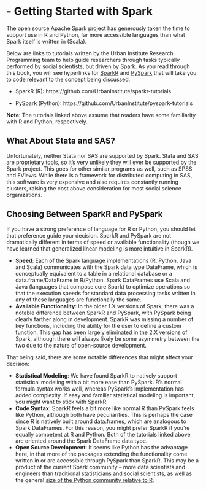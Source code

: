 # - Getting Started with Spark

The open source Apache Spark project has generously taken the time to support use in R and Python, far more accessible languages than what Spark itself is written in (Scala).

Below are links to tutorials written by the Urban Institute Research Programming team to help guide researchers through tasks typically performed by social scientists, but driven by Spark. As you read through this book, you will see hyperlinks for [SparkR](https://github.com/UrbanInstitute/sparkr-tutorials) and [PySpark](https://github.com/UrbanInstitute/pyspark-tutorials) that will take you to code relevant to the concept being discussed.

*  SparkR (R):   https://github.com/UrbanInstitute/sparkr-tutorials

*  PySpark (Python):   https://github.com/UrbanInstitute/pyspark-tutorials

**Note**: The tutorials linked above assume that readers have some familiarity with R and Python, respectively.

## What About Stata and SAS?

Unfortunately, neither Stata nor SAS are supported by Spark. Stata and SAS are proprietary tools, so it's very unlikely they will ever be supported by the Spark project. This goes for other similar programs as well, such as SPSS and EViews.  While there is a framework for distributed computing in SAS, this software is very expensive and also requires constantly running clusters, raising the cost above consideration for most social science organizations.

## Choosing Between SparkR and PySpark

If you have a strong preference of language for R or Python, you should let that preference guide your decision. SparkR and PySpark are not dramatically different in terms of speed or available functionality (though we have learned that generalized linear modeling is more intuitive in SparkR).

* __Speed__: Each of the Spark language implementations (R, Python, Java and Scala) communicates with the Spark data type DataFrame, which is conceptually equivalent to a table in a relational database or a data.frame/DataFrame in R/Python. Spark DataFrames use Scala and Java (languages that compose core Spark) to optimize operations so that the execution speeds for standard data processing tasks written in any of these languages are functionally the same.
* __Available Functionality__: In the older 1.X versions of Spark, there was a notable difference between SparkR and PySpark, with PySpark being clearly farther along in development. SparkR was missing a number of key functions, including the ability for the user to define a custom function.  This gap has been largely eliminated in the 2.X versions of Spark, although there will always likely be some asymmetry between the two due to the nature of open-source development.

That being said, there are some notable differences that might affect your decision:

* __Statistical Modeling__: We have found SparkR to natively support statistical modeling with a bit more ease than PySpark. R's normal formula syntax works well, whereas PySpark's implementation has added complexity. If easy and familiar statistical modeling is important, you might want to stick with SparkR.
* __Code Syntax__: SparkR feels a bit more like normal R than PySpark feels like Python, although both have peculiarities. This is perhaps the case since R is natively built around data.frames, which are analogous to Spark DataFrames. For this reason, you might prefer SparkR if you’re equally competent at R and Python. Both of the tutorials linked above are oriented around the Spark DataFrame data type.
* __Open Source Development__: It seems like Python has the advantage here, in that more of the packages extending the functionality come written in or are accessible through PySpark than SparkR. This may be a product of the current Spark community – more data scientists and engineers than traditional statisticians and social scientists, as well as the general [size of the Python community relative to R](https://insights.stackoverflow.com/survey/2017#technology).
